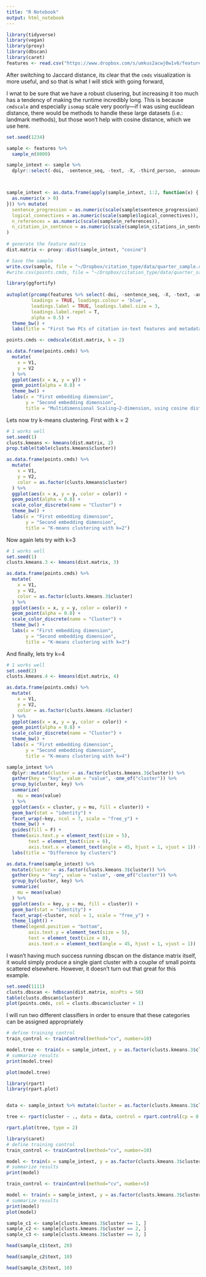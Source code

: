 ```yaml
---
title: "R Notebook"
output: html_notebook
---
```




```r
library(tidyverse)
library(vegan)
library(proxy)
library(dbscan)
library(caret)
features <- read.csv("https://www.dropbox.com/s/umkus2acwj0w1v6/feature_matrix.csv?dl=1")
```


After switching to Jaccard distance, its clear that the `cmds` visualization is more useful, and so that is what I will stick with going forward,

I wnat to be sure that we have a robust clusering, but increasing it too much has a tendency of making the runtime incredibly long. This is because `cmdscale` and especially `isomap` scale very poorly—if I was using euclidean distance, there would be methods to handle these large datasets (i.e.: landmark methods), but those won't help with cosine distance, which we use here.
```r
set.seed(1234)

sample <- features %>%
  sample_n(8000)

sample_intext <- sample %>%
  dplyr::select(-doi, -sentence_seq, -text, -X, -third_person, -announce, -section_progression, -logical_connectives, -n_references, -n_citations_in_sentence, -sentence_progression)



sample_intext <- as.data.frame(apply(sample_intext, 1:2, function(x) {
  as.numeric(x > 0)
})) %>% mutate(
  sentence_progression = as.numeric(scale(sample$sentence_progression)),
  logical_connectives = as.numeric(scale(sample$logical_connectives)),
  n_references = as.numeric(scale(sample$n_references)),
  n_citation_in_sentence = as.numeric(scale(sample$n_citations_in_sentence))
)
                              
# generate the feature matrix
dist.matrix <- proxy::dist(sample_intext, "cosine") 

# Save the sample
write.csv(sample, file = "~/Dropbox/citation_type/data/quarter_sample.csv")
#write.csv(points.cmds, file = "~/Dropbox/citation_type/data/quarter_sample_cmds_embedding.csv")
```

```r
library(ggfortify)
  
autoplot(prcomp(features %>% select(-doi, -sentence_seq, -X, -text, -announce, -section_progression, -third_person), scale = T),
         loadings = TRUE, loadings.colour = 'blue',
         loadings.label = TRUE, loadings.label.size = 3,
         loadings.label.repel = T,
         alpha = 0.5) +
  theme_bw() +
  labs(title = "First two PCs of citation in-text features and metadata")
```



```r
points.cmds <- cmdscale(dist.matrix, k = 2)

as.data.frame(points.cmds) %>%
  mutate(
    x = V1,
    y = V2
  ) %>%
  ggplot(aes(x = x, y = y)) +
  geom_point(alpha = 0.8) +
  theme_bw() +
  labs(x = "First embedding dimension",
       y = "Second embedding dimension",
       title = "Multidimensional Scaling—2-dimension, using cosine distance")
```

Lets now try k-means clustering. First with k = 2
```r
# 1 works well
set.seed(1)
clusts.kmeans <- kmeans(dist.matrix, 2)
prop.table(table(clusts.kmeans$cluster))

as.data.frame(points.cmds) %>%
  mutate(
    x = V1,
    y = V2,
    color = as.factor(clusts.kmeans$cluster)
  ) %>%
  ggplot(aes(x = x, y = y, color = color)) +
  geom_point(alpha = 0.8) +
  scale_color_discrete(name = "Cluster") +
  theme_bw() +
  labs(x = "First embedding dimension",
       y = "Second embedding dimension",
       title = "K-means clustering with k=2")
```

Now again lets try with k=3
```r
# 1 works well
set.seed(1)
clusts.kmeans.3 <- kmeans(dist.matrix, 3)

as.data.frame(points.cmds) %>%
  mutate(
    x = V1,
    y = V2,
    color = as.factor(clusts.kmeans.3$cluster)
  ) %>%
  ggplot(aes(x = x, y = y, color = color)) +
  geom_point(alpha = 0.8) +
  scale_color_discrete(name = "Cluster") +
  theme_bw() +
  labs(x = "First embedding dimension",
       y = "Second embedding dimension",
       title = "K-means clustering with k=3")
```

And finally, lets try k=4

```r
# 1 works well
set.seed(2)
clusts.kmeans.4 <- kmeans(dist.matrix, 4)

as.data.frame(points.cmds) %>%
  mutate(
    x = V1,
    y = V2,
    color = as.factor(clusts.kmeans.4$cluster)
  ) %>%
  ggplot(aes(x = x, y = y, color = color)) +
  geom_point(alpha = 0.8) +
  scale_color_discrete(name = "Cluster") +
  theme_bw() +
  labs(x = "First embedding dimension",
       y = "Second embedding dimension",
       title = "K-means clustering with k=4")
```



```r
sample_intext %>%
  dplyr::mutate(cluster = as.factor(clusts.kmeans.3$cluster)) %>%
  gather(key = "key", value = "value", -one_of("cluster")) %>%
  group_by(cluster, key) %>%
  summarize(
    mu = mean(value)
  ) %>%
  ggplot(aes(x = cluster, y = mu, fill = cluster)) +
  geom_bar(stat = "identity") +
  facet_wrap(~key, ncol = 7, scale = "free_y") +
  theme_bw() +
  guides(fill = F) +
  theme(axis.text.y = element_text(size = 5),
        text = element_text(size = 6),
        axis.text.x = element_text(angle = 45, hjust = 1, vjust = 1)) +
  labs(title = "Difference by clusters")
```


```r
as.data.frame(sample_intext) %>%
  mutate(cluster = as.factor(clusts.kmeans.3$cluster)) %>%
  gather(key = "key", value = "value", -one_of("cluster")) %>%
  group_by(cluster, key) %>%
  summarize(
    mu = mean(value)
  ) %>%
  ggplot(aes(x = key, y = mu, fill = cluster)) +
  geom_bar(stat = "identity") +
  facet_wrap(~cluster, ncol = 1, scale = "free_y") +
  theme_light() +
  theme(legend.position = "bottom",
        axis.text.y = element_text(size = 5),
        text = element_text(size = 8),
        axis.text.x = element_text(angle = 45, hjust = 1, vjust = 1))
```



I wasn't having much success running dbscan on the distance matrix itself, it would simply produce a single giant cluster with a couplw of small points scattered elsewhere. However, it doesn't turn out that great for this example. 
```r
set.seed(1111)
clusts.dbscan <- hdbscan(dist.matrix, minPts = 50)
table(clusts.dbscan$cluster)
plot(points.cmds, col = clusts.dbscan$cluster + 1)
```

I will run two different classifiers in order to ensure that these categories can be assigned appropriately 
```r
# define training control
train_control <- trainControl(method="cv", number=10)

model.tree <- train(x = sample_intext, y = as.factor(clusts.kmeans.3$cluster), trControl=train_control, method="rpart", control = rpart.control(minsplit = 10, minbucket = 10), tuneLength = 20)
# summarize results
print(model.tree)

plot(model.tree)
```


```r
library(rpart)
library(rpart.plot)


data <- sample_intext %>% mutate(cluster = as.factor(clusts.kmeans.3$cluster))

tree <- rpart(cluster ~ ., data = data, control = rpart.control(cp = 0.005, minsplit = 10, minbucket = 10))

rpart.plot(tree, type = 2)
```


```r
library(caret)
# define training control
train_control <- trainControl(method="cv", number=10)

model <- train(x = sample_intext, y = as.factor(clusts.kmeans.3$cluster), trControl=train_control, method="knn", tuneLength = 20)
# summarize results
print(model)
```


```r
train_control <- trainControl(method="cv", number=5)

model <- train(x = sample_intext, y = as.factor(clusts.kmeans.3$cluster), trControl=train_control, method="rf", tuneLength = 5)
# summarize results
print(model)
plot(model)
```


```r
sample_c1 <- sample[clusts.kmeans.3$cluster == 1, ]
sample_c2 <- sample[clusts.kmeans.3$cluster == 2, ]
sample_c3 <- sample[clusts.kmeans.3$cluster == 3, ]
```

```r
head(sample_c1$text, 20)
```


```r
head(sample_c2$text, 10)
```



```r
head(sample_c3$text, 10)
```